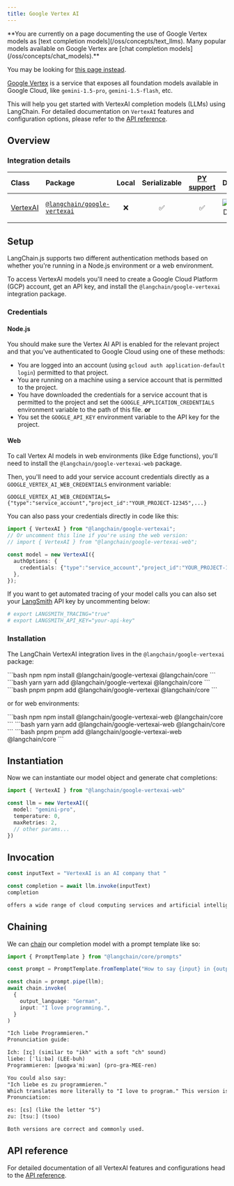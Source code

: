 ```yaml
---
title: Google Vertex AI
---
```


<Warning>
**You are currently on a page documenting the use of Google Vertex models as [text completion models](/oss/concepts/text_llms). Many popular models available on Google Vertex are [chat completion models](/oss/concepts/chat_models).**


You may be looking for [this page instead](/oss/integrations/chat/google_vertex_ai/).
</Warning>

[Google Vertex](https://cloud.google.com/vertex-ai) is a service that exposes all foundation models available in Google Cloud, like `gemini-1.5-pro`, `gemini-1.5-flash`, etc.

This will help you get started with VertexAI completion models (LLMs) using LangChain. For detailed documentation on `VertexAI` features and configuration options, please refer to the [API reference](https://api.js.langchain.com/classes/langchain_google_vertexai.VertexAI.html).

## Overview

### Integration details

| Class | Package | Local | Serializable | [PY support](https://python.langchain.com/docs/integrations/llms/google_vertex_ai_palm) | Downloads | Version |
| :--- | :--- | :---: | :---: |  :---: | :---: | :---: |
| [VertexAI](https://api.js.langchain.com/classes/langchain_google_vertexai.VertexAI.html) | [`@langchain/google-vertexai`](https://www.npmjs.com/package/@langchain/google-vertexai) | ❌ | ✅ | ✅ | ![NPM - Downloads](https://img.shields.io/npm/dm/@langchain/google-vertexai?style=flat-square&label=%20&) | ![NPM - Version](https://img.shields.io/npm/v/@langchain/google-vertexai?style=flat-square&label=%20&) |

## Setup

LangChain.js supports two different authentication methods based on whether
you're running in a Node.js environment or a web environment.

To access VertexAI models you'll need to create a Google Cloud Platform (GCP) account, get an API key, and install the `@langchain/google-vertexai` integration package.

### Credentials

#### Node.js

You should make sure the Vertex AI API is
enabled for the relevant project and that you've authenticated to
Google Cloud using one of these methods:

- You are logged into an account (using `gcloud auth application-default login`)
  permitted to that project.
- You are running on a machine using a service account that is permitted
  to the project.
- You have downloaded the credentials for a service account that is permitted
  to the project and set the `GOOGLE_APPLICATION_CREDENTIALS` environment
  variable to the path of this file.
  **or**
- You set the `GOOGLE_API_KEY` environment variable to the API key for the project.

#### Web

To call Vertex AI models in web environments (like Edge functions), you'll need to install
the `@langchain/google-vertexai-web` package.

Then, you'll need to add your service account credentials directly as a `GOOGLE_VERTEX_AI_WEB_CREDENTIALS` environment variable:

```
GOOGLE_VERTEX_AI_WEB_CREDENTIALS={"type":"service_account","project_id":"YOUR_PROJECT-12345",...}
```

You can also pass your credentials directly in code like this:

```typescript
import { VertexAI } from "@langchain/google-vertexai";
// Or uncomment this line if you're using the web version:
// import { VertexAI } from "@langchain/google-vertexai-web";

const model = new VertexAI({
  authOptions: {
    credentials: {"type":"service_account","project_id":"YOUR_PROJECT-12345",...},
  },
});
```

If you want to get automated tracing of your model calls you can also set your [LangSmith](https://docs.smith.langchain.com/) API key by uncommenting below:

```bash
# export LANGSMITH_TRACING="true"
# export LANGSMITH_API_KEY="your-api-key"
```

### Installation

The LangChain VertexAI integration lives in the `@langchain/google-vertexai` package:

<CodeGroup>
```bash npm
npm install @langchain/google-vertexai @langchain/core
```
```bash yarn
yarn add @langchain/google-vertexai @langchain/core
```
```bash pnpm
pnpm add @langchain/google-vertexai @langchain/core
```
</CodeGroup>


or for web environments:

<CodeGroup>
```bash npm
npm install @langchain/google-vertexai-web @langchain/core
```
```bash yarn
yarn add @langchain/google-vertexai-web @langchain/core
```
```bash pnpm
pnpm add @langchain/google-vertexai-web @langchain/core
```
</CodeGroup>

## Instantiation

Now we can instantiate our model object and generate chat completions:

```typescript
import { VertexAI } from "@langchain/google-vertexai-web"

const llm = new VertexAI({
  model: "gemini-pro",
  temperature: 0,
  maxRetries: 2,
  // other params...
})
```

## Invocation

```typescript
const inputText = "VertexAI is an AI company that "

const completion = await llm.invoke(inputText)
completion
```

```txt
offers a wide range of cloud computing services and artificial intelligence solutions to businesses and developers worldwide.
```

## Chaining

We can [chain](/oss/how-to/sequence/) our completion model with a prompt template like so:

```typescript
import { PromptTemplate } from "@langchain/core/prompts"

const prompt = PromptTemplate.fromTemplate("How to say {input} in {output_language}:\n")

const chain = prompt.pipe(llm);
await chain.invoke(
  {
    output_language: "German",
    input: "I love programming.",
  }
)
```

```txt
"Ich liebe Programmieren."
Pronunciation guide:

Ich: [ɪç] (similar to "ikh" with a soft "ch" sound)
liebe: [ˈliːbə] (LEE-buh)
Programmieren: [pʁoɡʁaˈmiːʁən] (pro-gra-MEE-ren)

You could also say:
"Ich liebe es zu programmieren."
Which translates more literally to "I love to program." This version is a bit more formal or precise.
Pronunciation:

es: [ɛs] (like the letter "S")
zu: [tsuː] (tsoo)

Both versions are correct and commonly used.
```

## API reference

For detailed documentation of all VertexAI features and configurations head to the [API reference](https://api.js.langchain.com/classes/langchain_google_vertexai.VertexAI.html).
